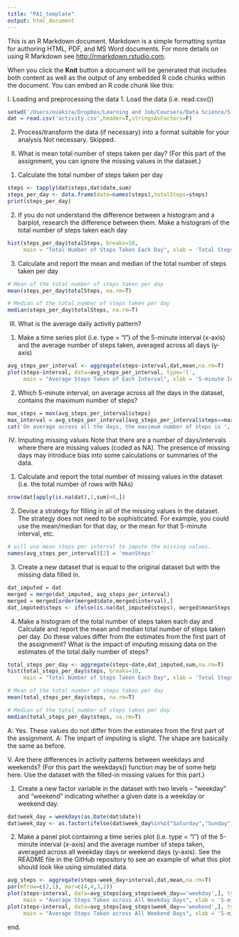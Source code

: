 ```yaml
---
title: "PA1_template"
output: html_document
---
```


This is an R Markdown document. Markdown is a simple formatting syntax for authoring HTML, PDF, and MS Word documents. For more details on using R Markdown see <http://rmarkdown.rstudio.com>.

When you click the **Knit** button a document will be generated that includes both content as well as the output of any embedded R code chunks within the document. You can embed an R code chunk like this:


I. Loading and preprocessing the data
1. Load the data (i.e. read.csv())
```r
setwd('/Users/ouakira/Dropbox/Learning and Job/Coursera/Data Science/5. Reproducible Research/Assignment')
dat = read.csv('activity.csv',header=T,stringsAsFactors=F)
```

2. Process/transform the data (if necessary) into a format suitable for your analysis
Not necessary. Skipped. 

II. What is mean total number of steps taken per day?
(For this part of the assignment, you can ignore the missing values in the dataset.)

1. Calculate the total number of steps taken per day
```r
steps <- tapply(dat$steps,dat$date,sum)
steps_per_day <- data.frame(date=names(steps),totalSteps=steps)
print(steps_per_day)
```

2. If you do not understand the difference between a histogram and a barplot, research the difference between them. Make a histogram of the total number of steps taken each day
```r
hist(steps_per_day$totalSteps, breaks=10, 
     main = "Total Number of Steps Taken Each Day", xlab = 'Total Steps Taken Each Day')
```

3. Calculate and report the mean and median of the total number of steps taken per day
```r
# Mean of the total number of steps taken per day
mean(steps_per_day$totalSteps, na.rm=T)

# Median of the total number of steps taken per day
median(steps_per_day$totalSteps, na.rm=T)
```

III. What is the average daily activity pattern?

1. Make a time series plot (i.e. type = "l") of the 5-minute interval (x-axis) and the average number of steps taken, averaged across all days (y-axis)
```r
avg_steps_per_interval <- aggregate(steps~interval,dat,mean,na.rm=T)
plot(steps~interval, data=avg_steps_per_interval, type='l',
     main = "Average Steps Taken of Each Interval", xlab = '5-minute Interval',ylab='Average Steps')
```

2. Which 5-minute interval, on average across all the days in the dataset, contains the maximum number of steps?
```r
max_steps = max(avg_steps_per_interval$steps)
max_interval = avg_steps_per_interval[avg_steps_per_interval$steps==max_steps,'interval']
cat('On average across all the days, the maximum number of steps is ', max_steps, ', which is contained by 5-minute interval ', max_interval,'.', sep = "")
```

IV. Imputing missing values
Note that there are a number of days/intervals where there are missing values (coded as NA). The presence of missing days may introduce bias into some calculations or summaries of the data.

1. Calculate and report the total number of missing values in the dataset (i.e. the total number of rows with NAs)
```r
nrow(dat[apply(is.na(dat),1,sum)>0,])
```

2. Devise a strategy for filling in all of the missing values in the dataset. The strategy does not need to be sophisticated. For example, you could use the mean/median for that day, or the mean for that 5-minute interval, etc.
```r
# will use mean steps per interval to impute the missing values. 
names(avg_steps_per_interval)[2] = 'meanSteps'
```

3. Create a new dataset that is equal to the original dataset but with the missing data filled in.
```r
dat_imputed = dat
merged = merge(dat_imputed, avg_steps_per_interval)
merged = merged[order(merged$date,merged$interval),]
dat_imputed$steps <- ifelse(is.na(dat_imputed$steps), merged$meanSteps, dat_imputed$steps)
```

4. Make a histogram of the total number of steps taken each day and Calculate and report the mean and median total number of steps taken per day. Do these values differ from the estimates from the first part of the assignment? What is the impact of imputing missing data on the estimates of the total daily number of steps?
```r
total_steps_per_day <- aggregate(steps~date,dat_imputed,sum,na.rm=T)
hist(total_steps_per_day$steps, breaks=10, 
     main = "Total Number of Steps Taken Each Day", xlab = 'Total Steps Taken Each Day')

# Mean of the total number of steps taken per day
mean(total_steps_per_day$steps, na.rm=T)

# Median of the total number of steps taken per day
median(total_steps_per_day$steps, na.rm=T)
```
A: Yes. These values do not differ from the estimates from the first part of the assignment. 
A: The impart of imputing is slight. The shape are basically the same as before. 


V. Are there differences in activity patterns between weekdays and weekends?
(For this part the weekdays() function may be of some help here. Use the dataset with the filled-in missing values for this part.)

1. Create a new factor variable in the dataset with two levels – “weekday” and “weekend” indicating whether a given date is a weekday or weekend day.
```r
dat$week_day = weekdays(as.Date(dat$date))
dat$week_day <- as.factor(ifelse(dat$week_day%in%c("Saturday","Sunday"),'weekend','weekday'))
```

2. Make a panel plot containing a time series plot (i.e. type = "l") of the 5-minute interval (x-axis) and the average number of steps taken, averaged across all weekday days or weekend days (y-axis). See the README file in the GitHub repository to see an example of what this plot should look like using simulated data.
```r
avg_steps <- aggregate(steps~week_day+interval,dat,mean,na.rm=T)
par(mfrow=c(2,1), mar=c(4,4,3,2))
plot(steps~interval, data=avg_steps[avg_steps$week_day=='weekday',], type='l',col='red',
     main = "Average Steps Taken across All Weekday Days", xlab = '5-minute Interval',ylab='Average Steps')
plot(steps~interval, data=avg_steps[avg_steps$week_day=='weekend',], type='l',col='steelblue',
     main = "Average Steps Taken across All Weekend Days", xlab = '5-minute Interval',ylab='Average Steps')
```


end. 
